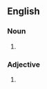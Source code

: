 {{also|radio frequency|radio-frequency}}
==English==

===Noun===
{{en-noun}}

# {{alternative form of|en|radio frequency}}

===Adjective===
{{en-adj|-}}

# {{alternative spelling of|en|radio-frequency}}